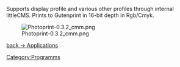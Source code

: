 Supports display profile and various other profiles through internal littleCMS.
Prints to Gutenprint in 16-bit depth in Rgb/Cmyk.

[[Image:Photoprint-0.3.2 cmm.png]]


[[Applications|back -> Applications]]

[[Category:Programms]]